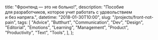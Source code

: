 
  title: "Фронтенд — это не больно!",
  description: "Пособие для разработчиков, которое учит работать с удовольствием и без напряга.",
  datetime: "2018-01-30T10:00",
  slug: "/projects/front-not-pain",
  tags: [
    "Advice",
    "Butthurt",
    "Communication",
    "Dev",
    "Design",
    "Editorial",
    "Emotions",
    "Learning",
    "Management",
    "Product",
    "Productivity",
    "Text",
    "Tools",
  ],
};

<Redirect to="https://bespoyasov.ru/front-not-pain/" />
